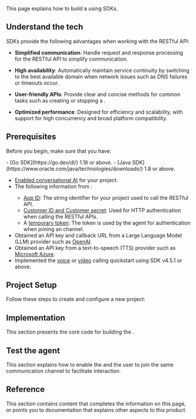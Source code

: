 

This page explains how to build a <Vpd k="AGENT" /> using <Vg k="COMPANY" /> SDKs.

## Understand the tech

<Vg k="COMPANY" /> SDKs provide the following advantages when working with the <Vpd k="NAME" /> RESTful API:

- **Simplified communication**: Handle request and response processing for the RESTful API to simplify communication.

- **High availability**: Automatically maintain service continuity by switching to the best available domain when network issues such as DNS failures or timeouts occur. 

- **User-friendly APIs**: Provide clear and concise methods for common tasks such as creating or stopping a <Vpd k="AGENT" />.

- **Optimized performance**: Designed for efficiency and scalability, with support for high concurrency and broad platform compatibility.


## Prerequisites

Before you begin, make sure that you have:

<Tabs groupId="platform">
<TabItem value="go" label="GO" default>
- [Go SDK](https://go.dev/dl/) 1.18 or above.
</TabItem>
<TabItem value="java" label="Java" default>
- [Java SDK](https://www.oracle.com/java/technologies/downloads/) 1.8 or above.
</TabItem>
</Tabs>

- [Enabled <Vg k="COMPANY" /> conversational AI](../get-started/manage-agora-account#enable-conversational-ai) for your project.
- The following information from <Vg k="CONSOLE" />:
    - [App ID](../get-started/manage-agora-account#get-the-app-id): The string identifier for your project used to call the <Vpd k="NAME" /> RESTful API.
    - [Customer ID and Customer secret](../rest-api/restful-authentication#generate-customer-id-and-customer-secret): Used for HTTP authentication when calling the RESTful APIs.
    - A [temporary token](../get-started/manage-agora-account#generate-temporary-tokens): The token is used by the agent for authentication when joining an <Vg k="COMPANY" /> channel. 
- Obtained an API key and callback URL from a Large Language Model (LLM) provider such as [OpenAI](https://openai.com/index/openai-api/).
- Obtained an API key from a text-to-speech (TTS) provider such as [Microsoft Azure](https://azure.microsoft.com/en-us/products/ai-services/ai-speech).
- Implemented the [voice](/voice-calling/get-started/get-started-sdk) or [video](/video-calling/get-started/get-started-sdk) calling quickstart using SDK v4.5.1 or above.


## Project Setup

Follow these steps to create and configure a new project:

<Tabs groupId="platform">
<TabItem value="go" label="GO" default>
<GoSetup />
</TabItem>

<TabItem value="java" label="Java" default>
<JavaSetup />
</TabItem>
</Tabs>

## Implementation

This section presents the core code for building the <Vpd k="AGENT" />.

<Tabs groupId="platform">
<TabItem value="go" label="GO" default>
<GoImplementation />
</TabItem>

<TabItem value="java" label="Java" default>
<JavaImplementation />
</TabItem>

</Tabs>


## Test the agent

This section explains how to enable the <Vpd k="AGENT" /> and the user to join the same communication channel to facilitate interaction.

<Tabs groupId="platform">
<TabItem value="go" label="GO" default>
<GoTest />
</TabItem>

<TabItem value="java" label="Java" default>
<JavaTest />
</TabItem>

</Tabs>

## Reference 

This section contains content that completes the information on this page, or points you to documentation that explains other aspects to this product.

<Tabs groupId="platform">
<TabItem value="go" label="GO" default>
<GoReference />
</TabItem>

<TabItem value="java" label="Java" default>
<JavaReference />
</TabItem>
</Tabs>
